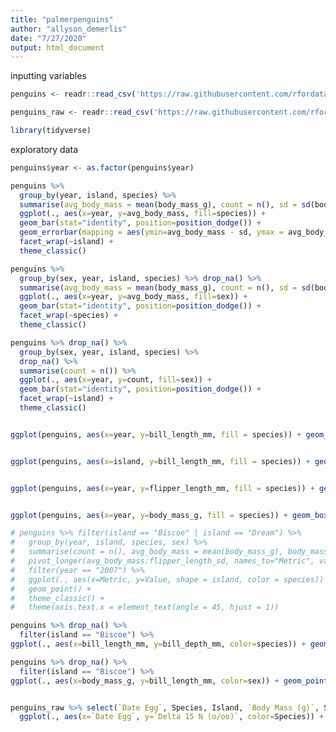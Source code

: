 ```yaml
---
title: "palmerpenguins"
author: "allyson_demerlis"
date: "7/27/2020"
output: html_document
---
```


inputting variables
```r
penguins <- readr::read_csv('https://raw.githubusercontent.com/rfordatascience/tidytuesday/master/data/2020/2020-07-28/penguins.csv')

penguins_raw <- readr::read_csv('https://raw.githubusercontent.com/rfordatascience/tidytuesday/master/data/2020/2020-07-28/penguins_raw.csv')

library(tidyverse)
```

exploratory data
```r






penguins$year <- as.factor(penguins$year)

penguins %>% 
  group_by(year, island, species) %>% 
  summarise(avg_body_mass = mean(body_mass_g), count = n(), sd = sd(body_mass_g)) %>% 
  ggplot(., aes(x=year, y=avg_body_mass, fill=species)) + 
  geom_bar(stat="identity", position=position_dodge()) + 
  geom_errorbar(mapping = aes(ymin=avg_body_mass - sd, ymax = avg_body_mass + sd),width=.2, position=position_dodge(.9)) +
  facet_wrap(~island) + 
  theme_classic()

penguins %>% 
  group_by(sex, year, island, species) %>% drop_na() %>% 
  summarise(avg_body_mass = mean(body_mass_g), count = n(), sd = sd(body_mass_g)) %>% 
  ggplot(., aes(x=year, y=avg_body_mass, fill=sex)) + 
  geom_bar(stat="identity", position=position_dodge()) + 
  facet_wrap(~species) + 
  theme_classic()

penguins %>% drop_na() %>% 
  group_by(sex, year, island, species) %>% 
  drop_na() %>% 
  summarise(count = n()) %>% 
  ggplot(., aes(x=year, y=count, fill=sex)) +
  geom_bar(stat="identity", position=position_dodge()) +
  facet_wrap(~island) + 
  theme_classic()


ggplot(penguins, aes(x=year, y=bill_length_mm, fill = species)) + geom_boxplot()


ggplot(penguins, aes(x=island, y=bill_length_mm, fill = species)) + geom_boxplot()


ggplot(penguins, aes(x=year, y=flipper_length_mm, fill = species)) + geom_boxplot()


ggplot(penguins, aes(x=year, y=body_mass_g, fill = species)) + geom_boxplot()

# penguins %>% filter(island == "Biscoe" | island == "Dream") %>% 
#   group_by(year, island, species, sex) %>% 
#   summarise(count = n(), avg_body_mass = mean(body_mass_g), body_mass_sd = sd(body_mass_g), avg_bill_length = mean(bill_length_mm), bill_length_sd = sd(bill_length_mm), avg_flipper_length = mean(flipper_length_mm), flipper_length_sd = sd(flipper_length_mm)) %>% 
#   pivot_longer(avg_body_mass:flipper_length_sd, names_to="Metric", values_to = "Value") %>% 
#   filter(year == "2007") %>% 
#   ggplot(., aes(x=Metric, y=Value, shape = island, color = species)) + 
#   geom_point() +
#   theme_classic() + 
#   theme(axis.text.x = element_text(angle = 45, hjust = 1)) 

penguins %>% drop_na() %>% 
  filter(island == "Biscoe") %>% 
ggplot(., aes(x=bill_length_mm, y=bill_depth_mm, color=species)) + geom_point() + facet_wrap(~year)

penguins %>% drop_na() %>% 
  filter(island == "Biscoe") %>% 
ggplot(., aes(x=body_mass_g, y=bill_length_mm, color=sex)) + geom_point() + facet_wrap(~year)



```


```r

penguins_raw %>% select(`Date Egg`, Species, Island, `Body Mass (g)`, Sex, `Delta 15 N (o/oo)`, `Delta 13 C (o/oo)`) %>% drop_na() %>%
  ggplot(., aes(x=`Date Egg`, y=`Delta 15 N (o/oo)`, color=Species)) + geom_point()
  
  




```

